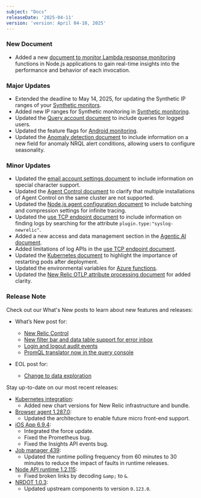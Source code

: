 ```yaml
---
subject: "Docs"
releaseDate: '2025-04-11'
version: 'version: April 04-10, 2025'
---
```



### New Document

- Added a new [document to monitor Lambda response monitoring](/docs/serverless-function-monitoring/aws-lambda-monitoring/response-stream) functions in Node.js applications to gain real-time insights into the performance and behavior of each invocation.

### Major Updates

- Extended the deadline to May 14, 2025, for updating the Synthetic IP ranges of your [Synthetic monitors](/docs/synthetics/synthetic-monitoring/administration/synthetic-public-minion-ips/).
- Added new IP ranges for Synthetic monitoring in [Synthetic monitoring](/docs/synthetics/synthetic-monitoring/administration/synthetic-public-minion-ips/).
- Updated the [Query account document](/docs/accounts/accounts/account-maintenance/query-account-audit-logs-nrauditevent) to include queries for logged users.
- Updated the feature flags for [Android monitoring](/docs/mobile-monitoring/new-relic-mobile/mobile-sdk/configure-settings).
- Updated the [Anomaly detection document](/docs/alerts/create-alert/set-thresholds/anomaly-detection) to include information on a new field for anomaly NRQL alert conditions, allowing users to configure seasonality.

### Minor Updates

- Updated the [email account settings document](/docs/accounts/accounts/account-maintenance/account-email-settings/#change-email) to include information on special character support.
- Updated the [Agent Control document](/docs/new-relic-control/agent-control/overview/) to clarify that multiple installations of Agent Control on the same cluster are not supported.
- Updated the [Node.js agent configuration document](/docs/apm/agents/nodejs-agent/installation-configuration/nodejs-agent-configuration) to include batching and compression settings for infinite tracing.
- Updated the [use TCP endpoint document](/docs/logs/log-api/use-tcp-endpoint-forward-logs-new-relic) to include information on finding logs by searching for the attribute `plugin.type:"syslog-newrelic"`.
- Added a new access and data management section in the [Agentic AI document](/docs/agentic-ai/agentic-integration/introduction-agentic-ai).
- Added limitations of log APIs in the [use TCP endpoint document](/docs/logs/log-api/use-tcp-endpoint-forward-logs-new-relic).
- Updated the [Kubernetes document](/docs/kubernetes-pixie/kubernetes-integration/advanced-configuration/link-apm-applications-kubernetes) to highlight the importance of restarting pods after deployment.
- Updated the environmental variables for [Azure functions](/docs/serverless-function-monitoring/azure-function-monitoring/install-serverless-azure-monitoring).
- Updated the [New Relic OTLP attribute processing document](/docs/opentelemetry/best-practices/opentelemetry-otlp-attributes-processing-update) for added clarity.

### Release Note

Check out our What's New posts to learn about new features and releases:

- What’s New post for:
  - [New Relic Control](/whats-new/2025/04/whats-new-04-08-new-relic-control/)
  - [New filter bar and data table support for error inbox](/whats-new/2025/04/whats-new-04-03-filterbar-and-datatable-errors-inbox)
  - [Login and logout audit events](/whats-new/2025/04/whats-new-04-10-login-logout-audit.md/)
  - [PromQL translator now in the query console](/whats-new/2025/04/whats-new-04-07-promql-translator)

- EOL post for:
  - [Change to data exploration](/eol/2025/04/change-in-data-exploration)

Stay up-to-date on our most recent releases:

- [Kubernetes integration](/docs/release-notes/infrastructure-release-notes/kubernetes-integration-release-notes/kubernetes-integration-3-37-0):
  - Added new chart versions for New Relic infrastructure and bundle.
- [Browser agent 1.287.0](/docs/release-notes/new-relic-browser-release-notes/browser-agent-release-notes/browser-agent-v1.287.0):
  - Updated the architecture to enable future micro front-end support.
- [iOS App 6.9.4](/docs/release-notes/mobile-apps-release-notes/new-relic-ios-release-notes/new-relic-ios-6094):
  - Integrated the force update.
  - Fixed the Prometheus bug.
  - Fixed the Insights API events bug.
- [Job manager 439](/docs/release-notes/synthetics-release-notes/job-manager-release-notes/job-manager-release-439):
  - Updated the runtime polling frequency from 60 minutes to 30 minutes to reduce the impact of faults in runtime releases.
- [Node API runtime 1.2.115](/docs/release-notes/synthetics-release-notes/node-api-runtime-release-notes/node-api-runtime-1.2.115):
  - Fixed broken links by decoding `&amp;` to `&`.
- [NRDOT 1.0.3](/docs/release-notes/nrdot-release-notes/nrdot-2025-04-03):
  - Updated upstream components to version `0.123.0`.

